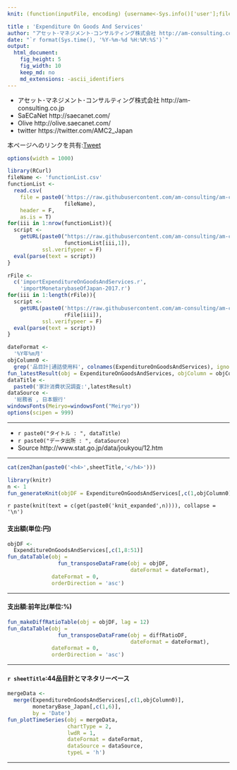 ```yaml
---
knit: (function(inputFile, encoding) {username<-Sys.info()['user'];fileName<-'defaultPath.csv';pathToFile <-paste0('C:/Users/', username,'/Desktop/pathToCSV/');setwd(pathToFile);buf0<-read.csv(fileName,header = F,skip = 0,stringsAsFactor = F,check.names = F,fileEncoding = 'utf-8');timeStamp<-format(Sys.time(),'%Y%m%d%H%M%S');rmarkdown::render(inputFile, encoding = encoding, output_file = paste0('C:/Users/',username,buf0[2,1],'charts/','am-consulting.co.jp-ExpenditureOnGoodsAndServices.html')) })

title : 'Expenditure On Goods And Services'
author: "アセット･マネジメント･コンサルティング株式会社 http://am-consulting.co.jp"
date: "`r format(Sys.time(), '%Y-%m-%d %H:%M:%S')`"
output: 
  html_document:
    fig_height: 5
    fig_width: 10
    keep_md: no
    md_extensions: -ascii_identifiers 
---
```

<link href="http://knowledgevault.saecanet.com/components/rmarkdown-html.css" rel="stylesheet">
<style>.main-container {max-width : 1000px;}</style>
<script src="http://knowledgevault.saecanet.com/components/JavascriptCode.js"></script>

 - アセット･マネジメント･コンサルティング株式会社 http://am-consulting.co.jp
 - SaECaNet http://saecanet.com/
 - Olive http://olive.saecanet.com/
 - twitter https://twitter.com/AMC2_Japan

本ページへのリンクを共有:<a href="https://twitter.com/share" class="twitter-share-button" data-via="AMC2_Japan" data-size="large">Tweet</a> <script>!function(d,s,id){var js,fjs=d.getElementsByTagName(s)[0],p=/^http:/.test(d.location)?'http':'https';if(!d.getElementById(id)){js=d.createElement(s);js.id=id;js.src=p+'://platform.twitter.com/widgets.js';fjs.parentNode.insertBefore(js,fjs);}}(document, 'script', 'twitter-wjs');</script>

```r
options(width = 1000)
```

```r
library(RCurl)
fileName <- 'functionList.csv'
functionList <-
  read.csv(
    file = paste0('https://raw.githubusercontent.com/am-consulting/am-consulting.github.io/master/csv/',
                  fileName),
    header = F,
    as.is = T)
for(iii in 1:nrow(functionList)){
  script <- 
    getURL(paste0("https://raw.githubusercontent.com/am-consulting/am-consulting.github.io/master/", 
                  functionList[iii,1]),
           ssl.verifypeer = F)
  eval(parse(text = script))
}
```

```r
rFile <- 
  c('importExpenditureOnGoodsAndServices.r',
    'importMonetarybaseOfJapan-2017.r')
for(iii in 1:length(rFile)){
  script <- 
    getURL(paste0('https://raw.githubusercontent.com/am-consulting/am-consulting.github.io/master/',
                  rFile[iii]),
           ssl.verifypeer = F)
  eval(parse(text = script))
}
```

```r
dateFormat <- 
  '%Y年%m月'
objColumn0 <- 
  grep('品目計|通話使用料', colnames(ExpenditureOnGoodsAndServices), ignore.case = T )
fun_latestResult(obj = ExpenditureOnGoodsAndServices, objColumn = objColumn0, dateFormat = dateFormat)
dataTitle <- 
  paste0('家計消費状況調査:',latestResult)
dataSource <- 
  '総務省 , 日本銀行'
windowsFonts(Meiryo=windowsFont("Meiryo"))
options(scipen = 999)
```

***

- `r paste0("タイトル : ", dataTitle)`
- `r paste0("データ出所 : ", dataSource)`
- Source http://www.stat.go.jp/data/joukyou/12.htm

***

```r
cat(zen2han(paste0('<h4>',sheetTitle,'</h4>')))
```

```r
library(knitr)
n <- 1
fun_generateKnit(objDF = ExpenditureOnGoodsAndServices[,c(1,objColumn0)]  ,group = 0,plotNum = n)
```

`r paste(knit(text = c(get(paste0('knit_expanded',n)))), collapse = '\n')`

#### 支出額(単位:円)

```r
objDF <- 
  ExpenditureOnGoodsAndServices[,c(1,8:51)]
fun_dataTable(obj = 
                fun_transposeDataFrame(obj = objDF,
                                       dateFormat = dateFormat),
              dateFormat = 0,
              orderDirection = 'asc')
```

***
#### 支出額:前年比(単位:%)

```r
fun_makeDiffRatioTable(obj = objDF, lag = 12)
fun_dataTable(obj = 
                fun_transposeDataFrame(obj = diffRatioDF,
                                       dateFormat = dateFormat),
              dateFormat = 0,
              orderDirection = 'asc')
```

***
#### `r sheetTitle`:44品目計とマネタリーベース

```r
mergeData <-
  merge(ExpenditureOnGoodsAndServices[,c(1,objColumn0)],
        monetaryBase_Japan[,c(1,6)],
        by = 'Date')
fun_plotTimeSeries(obj = mergeData,
                   chartType = 2,
                   lwdR = 1,
                   dateFormat = dateFormat,
                   dataSource = dataSource,
                   typeL = 'h')
```

***
<script>MakeNegative();</script>
<script>
  (function(i,s,o,g,r,a,m){i['GoogleAnalyticsObject']=r;i[r]=i[r]||function(){
  (i[r].q=i[r].q||[]).push(arguments)},i[r].l=1*new Date();a=s.createElement(o),
  m=s.getElementsByTagName(o)[0];a.async=1;a.src=g;m.parentNode.insertBefore(a,m)
  })(window,document,'script','https://www.google-analytics.com/analytics.js','ga');

  ga('create', 'UA-3077339-5', 'auto');
  ga('send', 'pageview');

</script>
